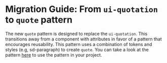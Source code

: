 
<Meta title="Docs/Migration/ui-quotation" />

# Migration Guide: From `ui-quotation` to `quote` pattern

The new `quote` pattern is designed to replace the `ui-quotation`. This transitions away from a component with attributes in favor of a pattern that encourages reusability. This pattern uses a combination of tokens and styles (e.g, sd-paragraph) to create `quote`. You can take a look at the pattern [here](https://solid-design-system.fe.union-investment.de/x.x.x/storybook/?path=/docs/pattern-quote--docs) to use the pattern in your project.
